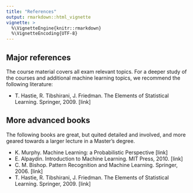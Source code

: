 ```yaml
---
title: "References"
output: rmarkdown::html_vignette
vignette: >
  %\VignetteEngine{knitr::rmarkdown}
  %\VignetteEncoding{UTF-8}
---
```


## Major references

The course material covers all exam relevant topics. For a deeper study of the courses and additional machine learning topics, we recommend the following literature:

* T. Hastie, R. Tibshirani, J. Friedman. The Elements of Statistical Learning. Springer, 2009. [link]

## More advanced books

The following books are great, but quited detailed and involved, and more geared towards a larger lecture in a Master's degree.

* K. Murphy. Machine Learning: a Probabilistic Perspective [link]
* E. Alpaydin. Introduction to Machine Learning. MIT Press, 2010. [link]
* C. M. Bishop. Pattern Recognition and Machine Learning. Springer, 2006. [link]
* T. Hastie, R. Tibshirani, J. Friedman. The Elements of Statistical Learning. Springer, 2009. [link]


